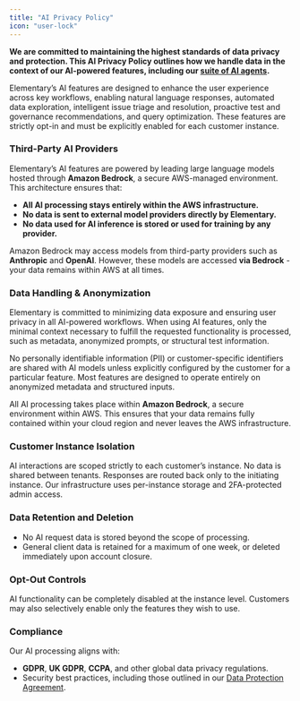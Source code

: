 ```yaml
---
title: "AI Privacy Policy"
icon: "user-lock"
---
```


**We are committed to maintaining the highest standards of data privacy and protection. This AI Privacy Policy outlines how we handle data in the context of our AI-powered features, including our [suite of AI agents](/cloud/agents).**

Elementary’s AI features are designed to enhance the user experience across key workflows, enabling natural language responses, automated data exploration, intelligent issue triage and resolution, proactive test and governance recommendations, and query optimization. These features are strictly opt-in and must be explicitly enabled for each customer instance.

### Third-Party AI Providers

Elementary’s AI features are powered by leading large language models hosted through **Amazon Bedrock**, a secure AWS-managed environment. This architecture ensures that:

- **All AI processing stays entirely within the AWS infrastructure.**
- **No data is sent to external model providers directly by Elementary.**
- **No data used for AI inference is stored or used for training by any provider.**

Amazon Bedrock may access models from third-party providers such as **Anthropic** and **OpenAI**. However, these models are accessed **via Bedrock** - your data remains within AWS at all times.

### Data Handling & Anonymization

Elementary is committed to minimizing data exposure and ensuring user privacy in all AI-powered workflows. When using AI features, only the minimal context necessary to fulfill the requested functionality is processed, such as metadata, anonymized prompts, or structural test information.

No personally identifiable information (PII) or customer-specific identifiers are shared with AI models unless explicitly configured by the customer for a particular feature. Most features are designed to operate entirely on anonymized metadata and structured inputs.

All AI processing takes place within **Amazon Bedrock**, a secure environment within AWS. This ensures that your data remains fully contained within your cloud region and never leaves the AWS infrastructure.

### Customer Instance Isolation

AI interactions are scoped strictly to each customer’s instance. No data is shared between tenants. Responses are routed back only to the initiating instance. Our infrastructure uses per-instance storage and 2FA-protected admin access.

### Data Retention and Deletion

- No AI request data is stored beyond the scope of processing.
- General client data is retained for a maximum of one week, or deleted immediately upon account closure.

### Opt-Out Controls

AI functionality can be completely disabled at the instance level. Customers may also selectively enable only the features they wish to use.

### Compliance

Our AI processing aligns with:

- **GDPR**, **UK GDPR**, **CCPA**, and other global data privacy regulations.
- Security best practices, including those outlined in our [Data Protection Agreement](https://www.elementary-data.com/privacy).
